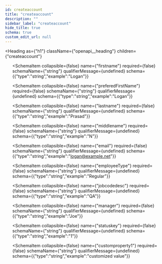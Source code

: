```yaml
---
id: createaccount
title: "createaccount"
description: ""
sidebar_label: "createaccount"
hide_title: true
schema: true
custom_edit_url: null
---
```



<Heading
  as={"h1"}
  className={"openapi__heading"}
  children={"createaccount"}
>
</Heading>





<ul>
  <SchemaItem
    collapsible={false}
    name={"accountID"}
    required={false}
    schemaName={"string"}
    qualifierMessage={undefined}
    schema={{"type":"string","example":"15553759289490"}}
  >
    
  </SchemaItem><SchemaItem
    collapsible={false}
    name={"firstname"}
    required={false}
    schemaName={"string"}
    qualifierMessage={undefined}
    schema={{"type":"string","example":"Logan"}}
  >
    
  </SchemaItem><SchemaItem
    collapsible={false}
    name={"preferedFirstName"}
    required={false}
    schemaName={"string"}
    qualifierMessage={undefined}
    schema={{"type":"string","example":"Logan"}}
  >
    
  </SchemaItem><SchemaItem
    collapsible={false}
    name={"lastname"}
    required={false}
    schemaName={"string"}
    qualifierMessage={undefined}
    schema={{"type":"string","example":"Prasad"}}
  >
    
  </SchemaItem><SchemaItem
    collapsible={false}
    name={"middlename"}
    required={false}
    schemaName={"string"}
    qualifierMessage={undefined}
    schema={{"type":"string","example":"N"}}
  >
    
  </SchemaItem><SchemaItem
    collapsible={false}
    name={"email"}
    required={false}
    schemaName={"string"}
    qualifierMessage={undefined}
    schema={{"type":"string","example":"logan@example.net"}}
  >
    
  </SchemaItem><SchemaItem
    collapsible={false}
    name={"employeeType"}
    required={false}
    schemaName={"string"}
    qualifierMessage={undefined}
    schema={{"type":"string","example":"Regular"}}
  >
    
  </SchemaItem><SchemaItem
    collapsible={false}
    name={"jobcodedesc"}
    required={false}
    schemaName={"string"}
    qualifierMessage={undefined}
    schema={{"type":"string","example":"QA"}}
  >
    
  </SchemaItem><SchemaItem
    collapsible={false}
    name={"manager"}
    required={false}
    schemaName={"string"}
    qualifierMessage={undefined}
    schema={{"type":"string","example":"Joe"}}
  >
    
  </SchemaItem><SchemaItem
    collapsible={false}
    name={"statuskey"}
    required={false}
    schemaName={"string"}
    qualifierMessage={undefined}
    schema={{"type":"string","example":"1"}}
  >
    
  </SchemaItem><SchemaItem
    collapsible={false}
    name={"customproperty1"}
    required={false}
    schemaName={"string"}
    qualifierMessage={undefined}
    schema={{"type":"string","example":"customized value"}}
  >
    
  </SchemaItem>
</ul>
            